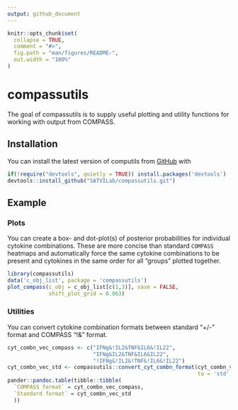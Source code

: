 ```yaml
---
output: github_document
---
```


<!-- README.md is generated from README.Rmd. Please edit that file -->

```r
knitr::opts_chunk$set(
  collapse = TRUE,
  comment = "#>",
  fig.path = "man/figures/README-",
  out.width = "100%"
)
```

# compassutils

<!-- badges: start -->
<!-- badges: end -->

The goal of compassutils is to supply useful plotting and utility functions for working with output from COMPASS. 

## Installation

You can install the latest version of computils from [GitHub](https://www.github.com) with 

```r
if(!require("devtools", quietly = TRUE)) install.packages('devtools')
devtools::install_github("SATVILab/compassutils.git")
```

## Example

### Plots

You can create a box- and dot-plot(s) of posterior probabilities for individual cytokine combinations. These are more concise than standard `COMPASS` heatmaps and automatically force the same cytokine combinations to be present and cytokines in the same order for all "groups" plotted together. 

```r
library(compassutils)
data('c_obj_list', package = 'compassutils')
plot_compass(c_obj = c_obj_list[c(1,3)], save = FALSE, 
             shift_plot_grid = 0.063)
```

### Utilities

You can convert cytokine combination formats between standard "+/-" format and COMPASS "!&" format. 
```r
cyt_combn_vec_compass <- c("IFNg&!IL2&TNF&IL6&!IL22",
                           "IFNg&IL2&TNF&IL6&IL22",
                           "!IFNg&!IL2&!TNF&!IL6&!IL22")
cyt_combn_vec_std <- compassutils::convert_cyt_combn_format(cyt_combn_vec_compass, 
                                                            to = 'std')
pander::pandoc.table(tibble::tibble(
  `COMPASS format` = cyt_combn_vec_compass, 
  `Standard format` = cyt_combn_vec_std 
  ))
```

